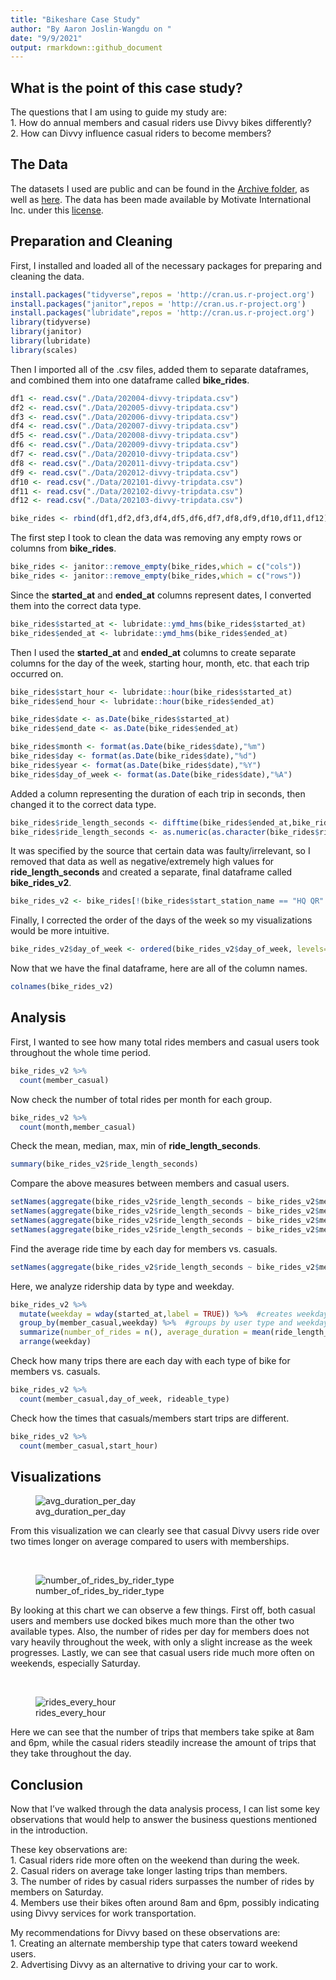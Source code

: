 ```yaml
---
title: "Bikeshare Case Study"
author: "By Aaron Joslin-Wangdu on "
date: "9/9/2021"
output: rmarkdown::github_document
---
```



## What is the point of this case study?

The questions that I am using to guide my study are:\
1. How do annual members and casual riders use Divvy bikes differently?\
2. How can Divvy influence casual riders to become members?

## The Data

The datasets I used are public and can be found in the [Archive folder](https://github.com/aaronjoslinwangdu/bike-share-case-study/tree/master/Archive), as well as [here](https://divvy-tripdata.s3.amazonaws.com/index.html). The data has been made available by Motivate International Inc. under this [license](https://www.divvybikes.com/data-license-agreement).

## Preparation and Cleaning

First, I installed and loaded all of the necessary packages for preparing and cleaning the data.

```r
install.packages("tidyverse",repos = 'http://cran.us.r-project.org')
install.packages("janitor",repos = 'http://cran.us.r-project.org')
install.packages("lubridate",repos = 'http://cran.us.r-project.org')
library(tidyverse)
library(janitor)
library(lubridate)
library(scales)
```

Then I imported all of the .csv files, added them to separate dataframes, and combined them into one dataframe called **bike_rides**.

```r
df1 <- read.csv("./Data/202004-divvy-tripdata.csv")
df2 <- read.csv("./Data/202005-divvy-tripdata.csv")
df3 <- read.csv("./Data/202006-divvy-tripdata.csv")
df4 <- read.csv("./Data/202007-divvy-tripdata.csv")
df5 <- read.csv("./Data/202008-divvy-tripdata.csv")
df6 <- read.csv("./Data/202009-divvy-tripdata.csv")
df7 <- read.csv("./Data/202010-divvy-tripdata.csv")
df8 <- read.csv("./Data/202011-divvy-tripdata.csv")
df9 <- read.csv("./Data/202012-divvy-tripdata.csv")
df10 <- read.csv("./Data/202101-divvy-tripdata.csv")
df11 <- read.csv("./Data/202102-divvy-tripdata.csv")
df12 <- read.csv("./Data/202103-divvy-tripdata.csv")

bike_rides <- rbind(df1,df2,df3,df4,df5,df6,df7,df8,df9,df10,df11,df12)
```

The first step I took to clean the data was removing any empty rows or columns from **bike_rides**.

```r
bike_rides <- janitor::remove_empty(bike_rides,which = c("cols"))
bike_rides <- janitor::remove_empty(bike_rides,which = c("rows"))
```

Since the **started_at** and **ended_at** columns represent dates, I converted them into the correct data type.

```r
bike_rides$started_at <- lubridate::ymd_hms(bike_rides$started_at)
bike_rides$ended_at <- lubridate::ymd_hms(bike_rides$ended_at)
```

Then I used the **started_at** and **ended_at** columns to create separate columns for the day of the week, starting hour, month, etc. that each trip occurred on.

```r
bike_rides$start_hour <- lubridate::hour(bike_rides$started_at)
bike_rides$end_hour <- lubridate::hour(bike_rides$ended_at)

bike_rides$date <- as.Date(bike_rides$started_at)
bike_rides$end_date <- as.Date(bike_rides$ended_at)

bike_rides$month <- format(as.Date(bike_rides$date),"%m")
bike_rides$day <- format(as.Date(bike_rides$date),"%d")
bike_rides$year <- format(as.Date(bike_rides$date),"%Y")
bike_rides$day_of_week <- format(as.Date(bike_rides$date),"%A")
```

Added a column representing the duration of each trip in seconds, then changed it to the correct data type.

```r
bike_rides$ride_length_seconds <- difftime(bike_rides$ended_at,bike_rides$started_at)
bike_rides$ride_length_seconds <- as.numeric(as.character(bike_rides$ride_length_seconds))
```

It was specified by the source that certain data was faulty/irrelevant, so I removed that data as well as negative/extremely high values for **ride_length_seconds** and created a separate, final dataframe called **bike_rides_v2**.

```r
bike_rides_v2 <- bike_rides[!(bike_rides$start_station_name == "HQ QR" | bike_rides$ride_length_seconds<0 | bike_rides$ride_length_seconds>604800),]
```

Finally, I corrected the order of the days of the week so my visualizations would be more intuitive.

```r
bike_rides_v2$day_of_week <- ordered(bike_rides_v2$day_of_week, levels=c("Sunday","Monday","Tuesday","Wednesday","Thursday","Friday","Saturday"))
```


Now that we have the final dataframe, here are all of the column names.

```r
colnames(bike_rides_v2)
```

## Analysis

First, I wanted to see how many total rides members and casual users took throughout the whole time period.

```r
bike_rides_v2 %>% 
  count(member_casual)
```

Now check the number of total rides per month for each group.
```r
bike_rides_v2 %>% 
  count(month,member_casual)
```

Check the mean, median, max, min of **ride_length_seconds**.

```r
summary(bike_rides_v2$ride_length_seconds)
```

Compare the above measures between members and casual users.

```r
setNames(aggregate(bike_rides_v2$ride_length_seconds ~ bike_rides_v2$member_casual, FUN = mean),c("Membership Type","Mean Ride Length (seconds)"))
setNames(aggregate(bike_rides_v2$ride_length_seconds ~ bike_rides_v2$member_casual, FUN = median),c("Membership Type","Median Ride Length (seconds)"))
setNames(aggregate(bike_rides_v2$ride_length_seconds ~ bike_rides_v2$member_casual, FUN = max),c("Membership Type","Max Ride Length (seconds)"))
setNames(aggregate(bike_rides_v2$ride_length_seconds ~ bike_rides_v2$member_casual, FUN = min),c("Membership Type","Min Ride Length (seconds)"))
```

Find the average ride time by each day for members vs. casuals.

```r
setNames(aggregate(bike_rides_v2$ride_length_seconds ~ bike_rides_v2$member_casual + bike_rides_v2$day_of_week, FUN = mean),c("Membership Type","Weekday","Avg. Daily Ride (seconds)"))
```

Here, we analyze ridership data by type and weekday.

```r
bike_rides_v2 %>% 
  mutate(weekday = wday(started_at,label = TRUE)) %>%  #creates weekday field using wday()
  group_by(member_casual,weekday) %>%  #groups by user type and weekday
  summarize(number_of_rides = n(), average_duration = mean(ride_length_seconds)) %>%  #calculations
  arrange(weekday)  
```

Check how many trips there are each day with each type of bike for members vs. casuals.

```r
bike_rides_v2 %>% 
  count(member_casual,day_of_week, rideable_type)
```

Check how the times that casuals/members start trips are different.

```r
bike_rides_v2 %>% 
  count(member_casual,start_hour)

```


## Visualizations

![avg_duration_per_day](https://github.com/aaronjoslinwangdu/bike-share-case-study/blob/master/Visualizations/avg_duration_per_day.png)

From this visualization we can clearly see that casual Divvy users ride over two times longer on average compared to users with memberships.

&nbsp;


![number_of_rides_by_rider_type](https://github.com/aaronjoslinwangdu/bike-share-case-study/blob/master/Visualizations/number_of_rides_by_rider_type.png)

By looking at this chart we can observe a few things. First off, both casual users and members use docked bikes much more than the other two available types. Also, the number of rides per day for members does not vary heavily throughout the week, with only a slight increase as the week progresses.
Lastly, we can see that casual users ride much more often on weekends, especially Saturday.

&nbsp;


![rides_every_hour](https://github.com/aaronjoslinwangdu/bike-share-case-study/blob/master/Visualizations/rides_every_hour.png)

Here we can see that the number of trips that members take spike at 8am and 6pm, while the casual riders steadily increase the amount of trips that they take throughout the day.

## Conclusion

Now that I've walked through the data analysis process, I can list some key observations that would help to answer the business questions mentioned in the introduction.

These key observations are:\
  1. Casual riders ride more often on the weekend than during the week.\
  2. Casual riders on average take longer lasting trips than members.\
  3. The number of rides by casual riders surpasses the number of rides by members on Saturday.\
  4. Members use their bikes often around 8am and 6pm, possibly indicating using Divvy services for work transportation.\
  
My recommendations for Divvy based on these observations are:\
  1. Creating an alternate membership type that caters toward weekend users.\
  2. Advertising Divvy as an alternative to driving your car to work.
 







